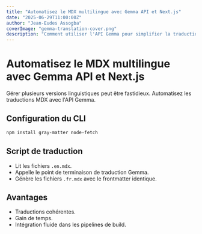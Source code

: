 ```yaml
---
title: "Automatisez le MDX multilingue avec Gemma API et Next.js"
date: "2025-06-29T11:00:00Z"
author: "Jean-Eudes Assogba"
coverImage: "gemma-translation-cover.png"
description: "Comment utiliser l'API Gemma pour simplifier la traduction MDX dans vos projets Next.js."
---
```


# Automatisez le MDX multilingue avec Gemma API et Next.js

Gérer plusieurs versions linguistiques peut être fastidieux. Automatisez les traductions MDX avec l'API Gemma.

## Configuration du CLI

```bash
npm install gray-matter node-fetch
```

## Script de traduction

- Lit les fichiers `.en.mdx`.
- Appelle le point de terminaison de traduction Gemma.
- Génère les fichiers `.fr.mdx` avec le frontmatter identique.

## Avantages

- Traductions cohérentes.
- Gain de temps.
- Intégration fluide dans les pipelines de build.
